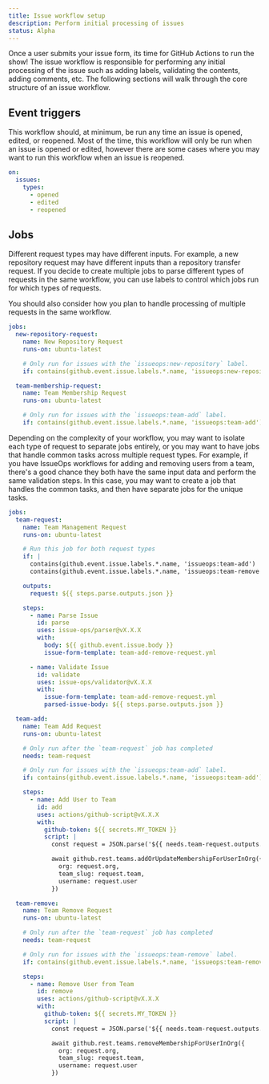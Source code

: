 ```yaml
---
title: Issue workflow setup
description: Perform initial processing of issues
status: Alpha
---
```



Once a user submits your issue form, its time for GitHub Actions to run the
show! The issue workflow is responsible for performing any initial processing of
the issue such as adding labels, validating the contents, adding comments, etc.
The following sections will walk through the core structure of an issue
workflow.

## Event triggers

This workflow should, at minimum, be run any time an issue is opened, edited, or
reopened. Most of the time, this workflow will only be run when an issue is
opened or edited, however there are some cases where you may want to run this
workflow when an issue is reopened.

```yaml
on:
  issues:
    types:
      - opened
      - edited
      - reopened
```

## Jobs

Different request types may have different inputs. For example, a new repository
request may have different inputs than a repository transfer request. If you
decide to create multiple jobs to parse different types of requests in the same
workflow, you can use labels to control which jobs run for which types of
requests.

You should also consider how you plan to handle processing of multiple requests
in the same workflow.

```yaml
jobs:
  new-repository-request:
    name: New Repository Request
    runs-on: ubuntu-latest

    # Only run for issues with the `issueops:new-repository` label.
    if: contains(github.event.issue.labels.*.name, 'issueops:new-repository')

  team-membership-request:
    name: Team Membership Request
    runs-on: ubuntu-latest

    # Only run for issues with the `issueops:team-add` label.
    if: contains(github.event.issue.labels.*.name, 'issueops:team-add')
```

Depending on the complexity of your workflow, you may want to isolate each type
of request to separate jobs entirely, or you may want to have jobs that handle
common tasks across multiple request types. For example, if you have IssueOps
workflows for adding and removing users from a team, there's a good chance they
both have the same input data and perform the same validation steps. In this
case, you may want to create a job that handles the common tasks, and then have
separate jobs for the unique tasks.

```yaml
jobs:
  team-request:
    name: Team Management Request
    runs-on: ubuntu-latest

    # Run this job for both request types
    if: |
      contains(github.event.issue.labels.*.name, 'issueops:team-add') ||
      contains(github.event.issue.labels.*.name, 'issueops:team-remove')

    outputs:
      request: ${{ steps.parse.outputs.json }}

    steps:
      - name: Parse Issue
        id: parse
        uses: issue-ops/parser@vX.X.X
        with:
          body: ${{ github.event.issue.body }}
          issue-form-template: team-add-remove-request.yml

      - name: Validate Issue
        id: validate
        uses: issue-ops/validator@vX.X.X
        with:
          issue-form-template: team-add-remove-request.yml
          parsed-issue-body: ${{ steps.parse.outputs.json }}

  team-add:
    name: Team Add Request
    runs-on: ubuntu-latest

    # Only run after the `team-request` job has completed
    needs: team-request

    # Only run for issues with the `issueops:team-add` label.
    if: contains(github.event.issue.labels.*.name, 'issueops:team-add')

    steps:
      - name: Add User to Team
        id: add
        uses: actions/github-script@vX.X.X
        with:
          github-token: ${{ secrets.MY_TOKEN }}
          script: |
            const request = JSON.parse('${{ needs.team-request.outputs.request }}')

            await github.rest.teams.addOrUpdateMembershipForUserInOrg({
              org: request.org,
              team_slug: request.team,
              username: request.user
            })

  team-remove:
    name: Team Remove Request
    runs-on: ubuntu-latest

    # Only run after the `team-request` job has completed
    needs: team-request

    # Only run for issues with the `issueops:team-remove` label.
    if: contains(github.event.issue.labels.*.name, 'issueops:team-remove')

    steps:
      - name: Remove User from Team
        id: remove
        uses: actions/github-script@vX.X.X
        with:
          github-token: ${{ secrets.MY_TOKEN }}
          script: |
            const request = JSON.parse('${{ needs.team-request.outputs.request }}')

            await github.rest.teams.removeMembershipForUserInOrg({
              org: request.org,
              team_slug: request.team,
              username: request.user
            })
```
